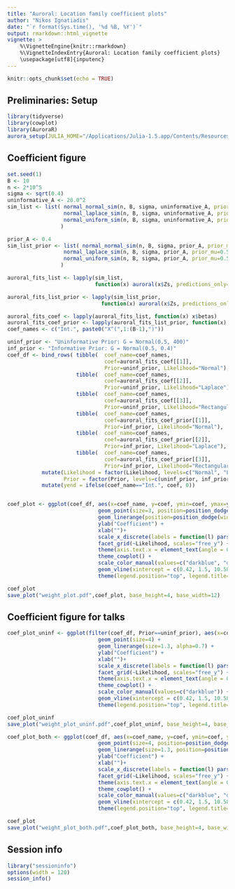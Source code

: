 ```yaml
---
title: "Auroral: Location family coefficient plots"
author: "Nikos Ignatiadis"
date: "`r format(Sys.time(), '%d %B, %Y')`"
output: rmarkdown::html_vignette
vignette: >
    %\VignetteEngine{knitr::rmarkdown}
    %\VignetteIndexEntry{Auroral: Location family coefficient plots}
    \usepackage[utf8]{inputenc}
---
```

```r
knitr::opts_chunk$set(echo = TRUE)
```

## Preliminaries: Setup

```r
library(tidyverse)
library(cowplot)
library(AuroraR)
aurora_setup(JULIA_HOME="/Applications/Julia-1.5.app/Contents/Resources/julia/bin")
```

##  Coefficient figure

```r
set.seed(1)
B <- 10
n <- 2*10^5
sigma <- sqrt(0.4)
uninformative_A <- 20.0^2
sim_list <- list( normal_normal_sim(n, B, sigma, uninformative_A, prior_mu=0.5),
                  normal_laplace_sim(n, B, sigma, uninformative_A, prior_mu=0.5),
                  normal_uniform_sim(n, B, sigma, uninformative_A, prior_mu=0.5)
                 )

prior_A <- 0.4
sim_list_prior <- list( normal_normal_sim(n, B, sigma, prior_A, prior_mu=0.5),
                  normal_laplace_sim(n, B, sigma, prior_A, prior_mu=0.5),
                  normal_uniform_sim(n, B, sigma, prior_A, prior_mu=0.5)
                 )
```


```r
auroral_fits_list <- lapply(sim_list, 
                            function(x) auroral(x$Zs, predictions_only=FALSE))
```

```r
auroral_fits_list_prior <- lapply(sim_list_prior, 
                              function(x) auroral(x$Zs, predictions_only=FALSE))
```

```r
auroral_fits_coef <- lapply(auroral_fits_list, function(x) x$betas)
auroral_fits_coef_prior <- lapply(auroral_fits_list_prior, function(x) x$betas)
coef_names <- c("Int.", paste0("X^(",1:(B-1),")"))

uninf_prior <- "Uninformative Prior: G = Normal(0.5, 400)"
inf_prior <- "Informative Prior: G = Normal(0.5, 0.4)"
coef_df <- bind_rows( tibble(  coef_name=coef_names,
                               coef=auroral_fits_coef[[1]],
                               Prior=uninf_prior, Likelihood="Normal"),
                      tibble(  coef_name=coef_names,
                               coef=auroral_fits_coef[[2]], 
                               Prior=uninf_prior, Likelihood="Laplace"), 
                      tibble(  coef_name=coef_names, 
                               coef=auroral_fits_coef[[3]],
                               Prior=uninf_prior, Likelihood="Rectangular"),
                      tibble(  coef_name=coef_names, 
                               coef=auroral_fits_coef_prior[[1]],
                               Prior=inf_prior, Likelihood="Normal"),
                      tibble(  coef_name=coef_names,
                               coef=auroral_fits_coef_prior[[2]], 
                               Prior=inf_prior, Likelihood="Laplace"), 
                      tibble(  coef_name=coef_names, 
                               coef=auroral_fits_coef_prior[[3]],
                               Prior=inf_prior, Likelihood="Rectangular")) %>%
           mutate(Likelihood = factor(Likelihood, levels=c("Normal", "Laplace", "Rectangular")),
                  Prior = factor(Prior, levels=c(uninf_prior, inf_prior))) %>% 
           mutate(yend = ifelse(coef_name=="Int.", coef, 0))


coef_plot <- ggplot(coef_df, aes(x=coef_name, y=coef, ymin=coef, ymax=yend, color=Prior, shape=Prior)) + 
                             geom_point(size=3, position=position_dodge(width=0.7)) + 
                             geom_linerange(position=position_dodge(width=0.7), alpha=0.7) + 
                             ylab("Coefficient") + 
                             xlab("")+
                             scale_x_discrete(labels = function(l) parse(text=l)) + 
                             facet_grid(~Likelihood, scales="free_y") + 
                             theme(axis.text.x = element_text(angle = 0)) +
                             theme_cowplot() +
                             scale_color_manual(values=c("darkblue", "darkorange")) + 
                             geom_vline(xintercept = c(0.42, 1.5, 10.58), alpha=0.2) +
                             theme(legend.position="top", legend.title=element_blank(), legend.justification = "center", legend.margin=margin())

coef_plot
save_plot("weight_plot.pdf",coef_plot, base_height=4, base_width=12)
```

## Coefficient figure for talks

```r
coef_plot_uninf <- ggplot(filter(coef_df, Prior==uninf_prior), aes(x=coef_name, y=coef, ymin=coef, ymax=yend, color=Prior, shape=Prior)) + 
                             geom_point(size=4) + 
                             geom_linerange(size=1.3, alpha=0.7) + 
                             ylab("Coefficient") + 
                             xlab("")+
                             scale_x_discrete(labels = function(l) parse(text=l)) + 
                             facet_grid(~Likelihood, scales="free_y") + 
                             theme(axis.text.x = element_text(angle = 0)) +
                             theme_cowplot() +
                             scale_color_manual(values=c("darkblue")) + 
                             geom_vline(xintercept = c(0.42, 1.5, 10.58), alpha=0.3) +
                             theme(legend.position="top", legend.title=element_blank(), legend.justification = "center", legend.margin=margin())

coef_plot_uninf
save_plot("weight_plot_uninf.pdf",coef_plot_uninf, base_height=4, base_width=11.4)

```
```r
coef_plot_both <- ggplot(coef_df, aes(x=coef_name, y=coef, ymin=coef, ymax=yend, color=Prior, shape=Prior)) + 
                             geom_point(size=4, position=position_dodge(width=0.7)) + 
                             geom_linerange(size=1.3, position=position_dodge(width=0.7), alpha=0.7) + 
                             ylab("Coefficient") + 
                             xlab("")+
                             scale_x_discrete(labels = function(l) parse(text=l)) + 
                             facet_grid(~Likelihood, scales="free_y") + 
                             theme(axis.text.x = element_text(angle = 0)) +
                             theme_cowplot() +
                             scale_color_manual(values=c("darkblue", "darkorange")) + 
                             geom_vline(xintercept = c(0.42, 1.5, 10.58), alpha=0.3) +
                             theme(legend.position="top", legend.title=element_blank(), legend.justification = "center", legend.margin=margin())

coef_plot
save_plot("weight_plot_both.pdf",coef_plot_both, base_height=4, base_width=11.4)
```

## Session info
```r
library("sessioninfo")
options(width = 120)
session_info()
```


